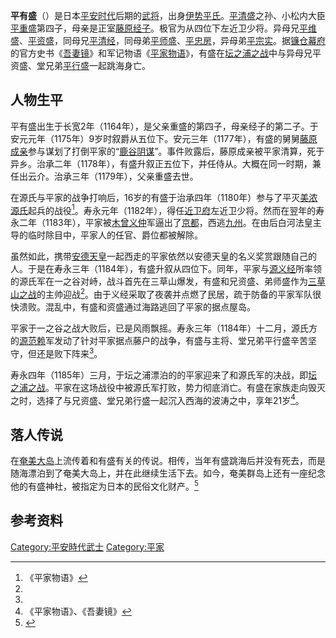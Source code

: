 {{日本武士
|名稱= 平有盛
|圖片名稱= 
|圖片大小= 
|圖片說明= 
|時代= [[平安时代|平安时代]]后期
|出生日期= 长宽2年（1164年）
|出生地點= 
|逝世日期= [[寿永|寿永]]4年3月24日（1185年年4月25日）
|逝世地點= 
|假名= たいら の ありもり
|羅馬字= Taira no Arimori 
|幼名= 
|改名= 
|别名= 
|諡号= 
|神号= 
|戒名= 
|洗禮名= 
|墓所= 
|朝廷官位=从四位下左近卫少将 
|幕府職位= 
|主君=[[后白河法皇|后白河法皇]]→[[高仓天皇|高仓天皇]]→[[安德天皇|安德天皇]] 
|藩= 
|氏族=伊势平氏 
|父母= [[平重盛|平重盛]]<br/>[[藤原经子_(藤原家成四女)|藤原经子]]
|養父= 
|養母= 
|兄弟= [[平维盛|平维盛]]<br/>[[平资盛|平资盛]]<br/>[[平师盛|平师盛]]<br/>[[平忠房|平忠房]]<br/>[[平宗实|平宗实]]
|姐妹= 
|正室= 
|側室= 
|嗣子= 
|嗣女= 
|養子= 
|養女= 
}}
'''平有盛'''（{{bd|1164年|（长宽二年）|1185年|（寿永四年三月）}}）是日本[[平安时代|平安时代]]后期的[[武将|武将]]，出身[[平氏|伊势平氏]]。[[平清盛|平清盛]]之孙、小松内大臣[[平重盛|平重盛]]第四子，母亲是正室[[藤原经子_(藤原家成四女)|藤原经子]]。极官为从四位下左近卫少将。异母兄[[平维盛|平维盛]]、[[平资盛|平资盛]]，同母兄[[平清经|平清经]]，同母弟[[平师盛|平师盛]]、[[平忠房|平忠房]]，异母弟[[平宗实|平宗实]]。据[[镰仓幕府|镰仓幕府]]的官方史书《[[吾妻镜|吾妻镜]]》和军记物语《[[平家物语|平家物语]]》，有盛在[[坛之浦之战|坛之浦之战]]中与异母兄平资盛、堂兄弟[[平行盛|平行盛]]一起跳海身亡。

==人物生平==
平有盛出生于长宽2年（1164年），是父亲重盛的第四子，母亲经子的第二子。于安元元年（1175年）9岁时叙爵从五位下。安元三年（1177年），有盛的舅舅[[藤原成亲|藤原成亲]]参与谋划了打倒平家的“[[鹿谷阴谋|鹿谷阴谋]]”。事件败露后，藤原成亲被平家清算，死于异乡。治承二年（1178年），有盛升叙正五位下，并任侍从。大概在同一时期，兼任出云介。治承三年（1179年），父亲重盛去世。

在源氏与平家的战争打响后，16岁的有盛于治承四年（1180年）参与了平灭[[美浓源氏|美浓源氏]]起兵的战役<ref name="Heike">《平家物语》</ref>。寿永元年（1182年），得任[[近卫府|近卫府]]左近卫少将。然而在翌年的寿永二年（1183年），平家被[[木曾义仲|木曾义仲]]军逼出了[[京都|京都]]，西逃[[九州_(日本)|九州]]。在由后白河法皇主导的临时除目中，平家人的任官、爵位都被解除。

虽然如此，携带[[安德天皇|安德天皇]]一起西走的平家依然以安德天皇的名义奖赏跟随自己的人。于是在寿永三年（1184年），有盛升叙从四位下。同年，平家与[[源义经|源义经]]所率领的源氏军在一之谷对峙，战斗首先在三草山爆发，有盛和兄资盛、弟师盛作为[[三草山之战|三草山之战]]的主帅迎战<ref name="Heike"/>。由于义经采取了夜袭并点燃了民居，疏于防备的平家军队很快溃败。混乱中，有盛和资盛通过海路逃回了平家的据点屋岛。

平家于一之谷之战大败后，已是风雨飘摇。寿永三年（1184年）十二月，源氏方的[[源范赖|源范赖]]军发动了针对平家据点藤户的战争，有盛与主将、堂兄弟平行盛辛苦坚守，但还是败下阵来<ref name="Heike"/>。

寿永四年（1185年）三月，于坛之浦漂泊的的平家迎来了和源氏军的决战，即[[坛之浦之战|坛之浦之战]]。平家在这场战役中被源氏军打败，势力彻底消亡。有盛在家族走向毁灭之时，选择了与兄资盛、堂兄弟行盛一起沉入西海的波涛之中，享年21岁<ref>《平家物语》、《吾妻镜》</ref>。

==落人传说==
{{see|平家落人}}
在[[奄美大岛|奄美大岛]]上流传着和有盛有关的传说。相传，当年有盛跳海后并没有死去，而是随海漂泊到了奄美大岛上，并在此继续生活下去。如今，奄美群岛上还有一座纪念他的有盛神社，被指定为日本的民俗文化财产。<ref>{{Cite web |url=http://www.fnet.ne.jp/amami/history/place/arimori_j.html |title=奄美回想录·有盛神社 |accessdate=2014-06-05 |archive-date=2014-06-06 |archive-url=https://web.archive.org/web/20140606230651/http://www.fnet.ne.jp/amami/history/place/arimori_j.html |dead-url=no }}</ref>

==参考资料==
{{reflist}}

[[Category:平安時代武士|Category:平安時代武士]]
[[Category:平家|Category:平家]]